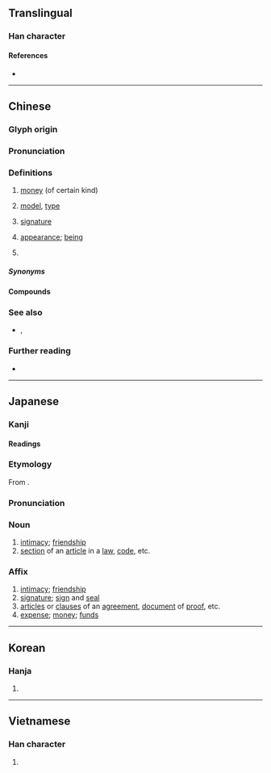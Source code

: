 {{also|欵}}
{{character info}}
==Translingual==

===Han character===
{{Han char|rn=76|rad=欠|as=08|sn=12|four=47982|canj=GFNO|ids=⿰⿱士示欠}}

====References====
* {{Han ref|kx=0569.030|dkj=16107|dj=0957.100|hdz=32141.010|uh=6B3E|ud=27454|bh=B4DA|bd=46298}}

----

==Chinese==
{{zh-forms|ss=𤘯|alt=欵}}

===Glyph origin===
{{Han etym}}

===Pronunciation===
{{zh-pron
|m=kuǎn
|c=fun2
|h=pfs=khoán;gd=kuan3
|md=kuāng
|mn=xm,qz,jj,tw:khóaⁿ/ml,jj,tw,pn:khoán
|mn_note=Xiamen, Quanzhou, Jinjiang, Taiwan: khóaⁿ - vernacular; khoán - literary
Penang: khoán - vernacular <!-- Is this also the case in Zhangzhou? -->
|mn-t=kuang2/kuêng2/kuan1
|mn-t_note=kuang2/kuêng2 - literary (kuêng2 - Chaozhou); kuan1 - vernacular
|w=
|mc=y
|oc=y
|ma=y
|cat=n
}}

===Definitions===
{{zh-hanzi}}

# [[money]] (of certain kind)
#: {{zh-x|借款|loan}}
#: {{zh-x|存款|deposit}}
# [[model]], [[type]] {{attn|zh|serves as a classifier?}}
#: {{zh-x|幾 款 車|several '''type'''s of cars|C}}
#: {{zh-x|同 款 手機|same '''model''' of phone|C}}
# [[signature]]
# {{lb|zh|Min Nan|Cantonese}} [[appearance]]; [[being]]
#: {{zh-x|衰 款||C}}
# {{lb|zh|Hokkien}} {{zh-classifier|varieties|t=[[kind]]; [[sort]]; [[type]]|cat=y}} {{attn|zh|same as model, type above?}}

=====Synonyms=====
{{zh-dial|種}}

====Compounds====
{{zh-der|公款|受款人|借款|定期存款|分期付款|割地賠款|不中於款|庚子賠款|付款人|息款|匯款|延款|價款|丹款|帳款|尾款|情款|悃悃款款|悾款|兌款|合款|下款|大借款|上款|儲蓄存款|帝王條款|巨款|專款專用|專款|入款|寄款|存款|取款|官款|付款|墊款|外幣存款|募款|助學貸款|忠款|短款|款項|款要|款狀|新款|犯款|提款機|款接|款留|收款|無息貸款|款打|款密|款式|稅款|款款|放款|款洽|款額|款宴|押款|會款|拿款|款曲|擔保放款|應付帳款|款啟寡聞|款兒|拆款|提款卡|應收帳款|款步|款交|票款|票據存款|款段|款題|款語溫言|款語|拆款利率|欠款|捲款潛逃|款子|抵押放款|活期存款|款待|現款|禮數款段|沒行款|投資放款|活期放款|捐款|撥款|款冬|款踏|款附|款關|款襟|款目|款款動人|款服|款慢|款客|款學寡聞|款塞|款單|款住|款引|條款|款識|款門|擺款|提款|綜合存款|零付款|鬧酸款|輕輕款款|罰款|進款|華僑條款|黃金條款|貸款|繳款|附款|賄款|需款孔急|臨時條款|鐘鼎款識|衷款|落款|鉅款|題款|超額貸款|籌款|納款|觀款|退款|餘款|領款|附帶條款|行款|賠款|門檻條款|贖款|銀行貸款|賑款|通款|軟款|贓款|貨款|落日條款|雙款|西原借款|暗通款曲|仝款:kāng-khoán;Min Nan}}

===See also===
* {{sense|kind}} {{q|Mandarin}} {{zh-l|樣}}, {{q|Mandarin}} {{zh-l|樣子}}

===Further reading===
* {{thcwd|8544}}

{{zh-cat|Elementary}}

----

==Japanese==

===Kanji===
{{ja-kanji|grade=c|rs=欠08}}

====Readings====
{{ja-readings
|goon=かん
|kanon=かん
|kun=まこと-, しる-す
}}

===Etymology===
{{ja-kanjitab|かん|yomi=on}}
From {{der|ja|ltc|sort=かん|-}} {{ltc-l|款}}.

===Pronunciation===
{{ja-pron|かん|y=on}}

===Noun===
{{ja-noun|かん|hhira=くわん}}

# [[intimacy]]; [[friendship]]
# [[section]] of an [[article]] in a [[law]], [[code]], etc.

===Affix===
{{ja-pos|affix|かん|hhira=くわん}}

# [[intimacy]]; [[friendship]]
# [[signature]]; [[sign]] and [[seal]]
# [[article]]s or [[clause]]s of an [[agreement]], [[document]] of [[proof]], etc.
# [[expense]]; [[money]]; [[fund]]s

----

==Korean==

===Hanja===
{{ko-hanja|hangeul=관|eumhun=|rv=gwan|mr=kwan|y=kwan}}

# {{rfdef|ko|sort=欠08}}

----

==Vietnamese==

===Han character===
{{vi-readings|reading=khoản|rs=欠08}}

# {{rfdef|vi}}
